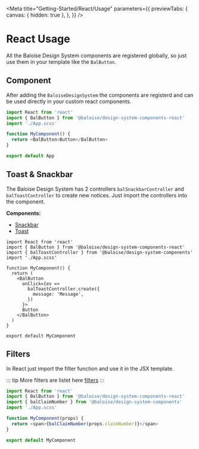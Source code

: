 
<Meta
  title="Getting-Started/React/Usage"
  parameters={{
    previewTabs: {
      canvas: { hidden: true },
    },
  }}
/>

# React Usage

All the Baloise Design System components are registered globally, so just use them in your template like the `BalButton`.

## Component

After adding the `BaloiseDesignSystem` the components are registerd and can be used directly in your custom react components.

```typescript
import React from 'react'
import { BalButton } from '@baloise/design-system-components-react'
import './App.scss'

function MyComponent() {
  return <BalButton>Button</BalButton>
}

export default App
```

## Toast & Snackbar

The Baloise Design System has 2 controllers `balSnackbarController` and `balToastController` to create new notices.
Just import the controllers into the component.

**Components:**

- [Snackbar](?path=/docs/components-snackbar--basic)
- [Toast](?path=/docs/components-toast--basic)

```typescript{3,10-12}
import React from 'react'
import { BalButton } from '@baloise/design-system-components-react'
import { balToastController } from '@baloise/design-system-components'
import './App.scss'

function MyComponent() {
  return (
    <BalButton
      onClick={ev =>
        balToastController.create({
          message: 'Message',
        })
      }>
      Button
    </BalButton>
  )
}

export default MyComponent
```

## Filters

In React just import the filter function and use it in the JSX template.

::: tip
More filters are listet here [filters](/components/tooling/filters.html)
:::

```typescript
import React from 'react'
import { BalButton } from '@baloise/design-system-components-react'
import { balClaimNumber } from '@baloise/design-system-components'
import './App.scss'

function MyComponent(props) {
  return <span>{balClaimNumber(props.claimNumber)}</span>
}

export default MyComponent
```

<bal-doc-github link="/stories/getting-started/react/02-usage.stories.mdx"></bal-doc-github>
